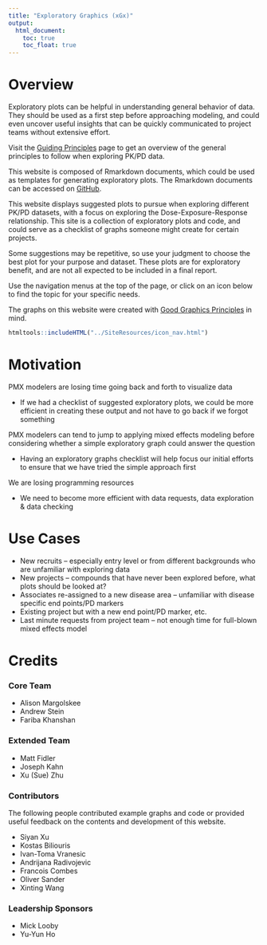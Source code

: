 ```yaml
---
title: "Exploratory Graphics (xGx)"
output: 
  html_document:
    toc: true
    toc_float: true
---
```


# Overview

Exploratory plots can be helpful in understanding general behavior of data. They should be used as a first step before approaching modeling, and could even uncover useful insights that can be quickly communicated to project teams without extensive effort. 

Visit the [Guiding Principles](GuidingPrinciples.html) page to get an overview of the general principles to follow when exploring PK/PD data.

This website is composed of Rmarkdown documents, which could be used as templates for generating exploratory plots. The Rmarkdown documents can be accessed on [GitHub](https://github.com/Novartis/xgx/tree/master/Rmarkdown).

This website displays suggested plots to pursue when exploring different PK/PD datasets, with a focus on exploring the Dose-Exposure-Response relationship. This site is a collection of exploratory plots and code, and could serve as a checklist of graphs someone might create for certain projects.

Some suggestions may be repetitive, so use your judgment to choose the best plot for your purpose and dataset. These plots are for exploratory benefit, and are not all expected to be included in a final report.

Use the navigation menus at the top of the page, or click on an icon below to find the topic for your specific needs.

The graphs on this website were created with [Good Graphics Principles](https://github.com/GraphicsPrinciples/CheatSheet/blob/master/NVSCheatSheet.pdf) in mind. 

```r
htmltools::includeHTML("../SiteResources/icon_nav.html")
```


#
# Motivation

PMX modelers are losing time going back and forth to visualize data

* If we had a checklist of suggested exploratory plots, we could be more efficient in creating these output and not have to go back if we forgot something

PMX modelers can tend to jump to applying mixed effects modeling before considering whether a simple exploratory graph could answer the question

* Having an exploratory graphs checklist will help focus our initial efforts to ensure that we have tried the simple approach first

We are losing programming resources

* We need to become more efficient with data requests, data exploration & data checking

# Use Cases

* New recruits – especially entry level or from different backgrounds who are unfamiliar with exploring data
* New projects – compounds that have never been explored before, what plots should be looked at?
* Associates re-assigned to a new disease area – unfamiliar with disease specific end points/PD markers
* Existing project but with a new end point/PD marker, etc. 
* Last minute requests from project team – not enough time for full-blown mixed effects model

# Credits

### Core Team

* Alison Margolskee
* Andrew Stein
* Fariba Khanshan

### Extended Team
* Matt Fidler
* Joseph Kahn
* Xu (Sue) Zhu

### Contributors

The following people contributed example graphs and code or provided useful feedback on the contents and development of this website.

* Siyan Xu
* Kostas Biliouris
* Ivan-Toma Vranesic
* Andrijana Radivojevic
* Francois Combes
* Oliver Sander
* Xinting Wang

### Leadership Sponsors

* Mick Looby
* Yu-Yun Ho
